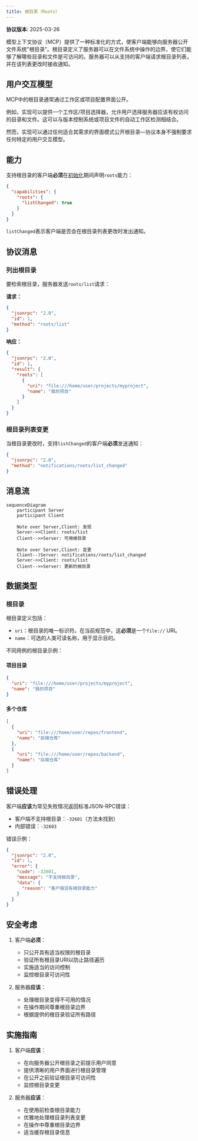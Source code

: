 ```yaml
---
title: 根目录（Roots）
---
```


<Info>**协议版本**: 2025-03-26</Info>

模型上下文协议（MCP）提供了一种标准化的方式，使客户端能够向服务器公开文件系统"根目录"。根目录定义了服务器可以在文件系统中操作的边界，使它们能够了解哪些目录和文件是可访问的。服务器可以从支持的客户端请求根目录列表，并在该列表更改时接收通知。

## 用户交互模型

MCP中的根目录通常通过工作区或项目配置界面公开。

例如，实现可以提供一个工作区/项目选择器，允许用户选择服务器应该有权访问的目录和文件。这可以与版本控制系统或项目文件的自动工作区检测相结合。

然而，实现可以通过任何适合其需求的界面模式公开根目录&mdash;协议本身不强制要求任何特定的用户交互模型。

## 能力

支持根目录的客户端**必须**在[初始化](/specification/2025-03-26/basic/lifecycle#initialization)期间声明`roots`能力：

```json
{
  "capabilities": {
    "roots": {
      "listChanged": true
    }
  }
}
```

`listChanged`表示客户端是否会在根目录列表更改时发出通知。

## 协议消息

### 列出根目录

要检索根目录，服务器发送`roots/list`请求：

**请求：**

```json
{
  "jsonrpc": "2.0",
  "id": 1,
  "method": "roots/list"
}
```

**响应：**

```json
{
  "jsonrpc": "2.0",
  "id": 1,
  "result": {
    "roots": [
      {
        "uri": "file:///home/user/projects/myproject",
        "name": "我的项目"
      }
    ]
  }
}
```

### 根目录列表变更

当根目录更改时，支持`listChanged`的客户端**必须**发送通知：

```json
{
  "jsonrpc": "2.0",
  "method": "notifications/roots/list_changed"
}
```

## 消息流

```mermaid
sequenceDiagram
    participant Server
    participant Client

    Note over Server,Client: 发现
    Server->>Client: roots/list
    Client-->>Server: 可用根目录

    Note over Server,Client: 变更
    Client--)Server: notifications/roots/list_changed
    Server->>Client: roots/list
    Client-->>Server: 更新的根目录
```

## 数据类型

### 根目录

根目录定义包括：

- `uri`：根目录的唯一标识符。在当前规范中，这**必须**是一个`file://` URI。
- `name`：可选的人类可读名称，用于显示目的。

不同用例的根目录示例：

#### 项目目录

```json
{
  "uri": "file:///home/user/projects/myproject",
  "name": "我的项目"
}
```

#### 多个仓库

```json
[
  {
    "uri": "file:///home/user/repos/frontend",
    "name": "前端仓库"
  },
  {
    "uri": "file:///home/user/repos/backend",
    "name": "后端仓库"
  }
]
```

## 错误处理

客户端**应该**为常见失败情况返回标准JSON-RPC错误：

- 客户端不支持根目录：`-32601`（方法未找到）
- 内部错误：`-32603`

错误示例：

```json
{
  "jsonrpc": "2.0",
  "id": 1,
  "error": {
    "code": -32601,
    "message": "不支持根目录",
    "data": {
      "reason": "客户端没有根目录能力"
    }
  }
}
```

## 安全考虑

1. 客户端**必须**：

   - 只公开具有适当权限的根目录
   - 验证所有根目录URI以防止路径遍历
   - 实施适当的访问控制
   - 监控根目录可访问性

2. 服务器**应该**：

   - 处理根目录变得不可用的情况
   - 在操作期间尊重根目录边界
   - 根据提供的根目录验证所有路径

## 实施指南

1. 客户端**应该**：

   - 在向服务器公开根目录之前提示用户同意
   - 提供清晰的用户界面进行根目录管理
   - 在公开之前验证根目录可访问性
   - 监控根目录变更

2. 服务器**应该**：

   - 在使用前检查根目录能力
   - 优雅地处理根目录列表变更
   - 在操作中尊重根目录边界
   - 适当缓存根目录信息
